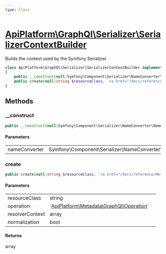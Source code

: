 ```yaml
---
type: Class
---
```


# [ApiPlatform\GraphQl\Serializer\SerializerContextBuilder](/docs/reference/GraphQl/Serializer/SerializerContextBuilder)

Builds the context used by the Symfony Serializer.


```php
class ApiPlatform\GraphQl\Serializer\SerializerContextBuilder implements `<a href="/docs/reference/GraphQl/Serializer/SerializerContextBuilderInterface">ApiPlatform\GraphQl\Serializer\SerializerContextBuilderInterface</a>`
{
    public __construct(null|Symfony\Component\Serializer\NameConverter\NameConverterInterface $nameConverter)
    public create(null|string $resourceClass, `<a href="/docs/reference/Metadata/GraphQl/Operation">ApiPlatform\Metadata\GraphQl\Operation</a>` $operation, array $resolverContext, bool $normalization): array
}
```
## Methods

### __construct



```php
public __construct(null|Symfony\Component\Serializer\NameConverter\NameConverterInterface $nameConverter)
```

#### Parameters

<table><tbody>
<tr><td>nameConverter</td><td>Symfony\Component\Serializer\NameConverter\NameConverterInterface</td><td></td></tr>
</tbody>
</table>

### create



```php
public create(null|string $resourceClass, `<a href="/docs/reference/Metadata/GraphQl/Operation">ApiPlatform\Metadata\GraphQl\Operation</a>` $operation, array $resolverContext, bool $normalization): array
```

#### Parameters

<table><tbody>
<tr><td>resourceClass</td><td>string</td><td></td></tr><tr><td>operation</td><td>`<a href="/docs/reference/Metadata/GraphQl/Operation">ApiPlatform\Metadata\GraphQl\Operation</a>`</td><td></td></tr><tr><td>resolverContext</td><td>array</td><td></td></tr><tr><td>normalization</td><td>bool</td><td></td></tr>
</tbody>
</table>

#### Returns

array
